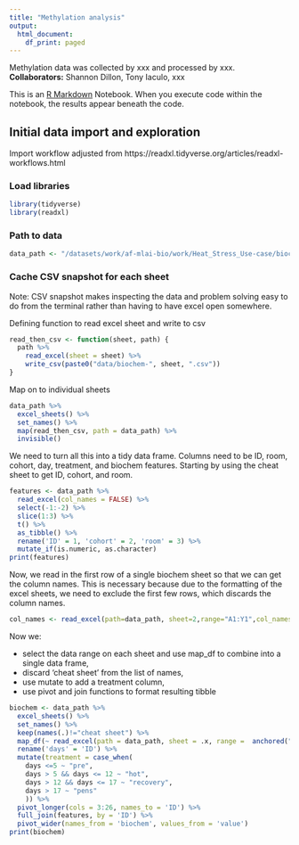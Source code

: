 ```yaml
---
title: "Methylation analysis"
output:
  html_document:
    df_print: paged
---
```


Methylation data was collected by xxx and processed by xxx. 
**Collaborators:** Shannon Dillon, Tony Iaculo, xxx

This is an [R Markdown](http://rmarkdown.rstudio.com) Notebook. When you execute code within the notebook, the results appear beneath the code. 

## Initial data import and exploration

Import workflow adjusted from https://readxl.tidyverse.org/articles/readxl-workflows.html

### Load libraries
```r
library(tidyverse)
library(readxl)
```

### Path to data
```r
data_path <- "/datasets/work/af-mlai-bio/work/Heat_Stress_Use-case/biochem/CC7+8  biochem for Yutao 05_02_21.xlsx"

```

### Cache CSV snapshot for each sheet
Note: CSV snapshot makes inspecting the data and problem solving easy to do from the terminal rather than having to have excel open somewhere. 

Defining function to read excel sheet and write to csv
```r
read_then_csv <- function(sheet, path) {
  path %>%
    read_excel(sheet = sheet) %>% 
    write_csv(paste0("data/biochem-", sheet, ".csv"))
}
```

Map on to individual sheets
```r
data_path %>% 
  excel_sheets() %>% 
  set_names() %>% 
  map(read_then_csv, path = data_path) %>%
  invisible()
```
We need to turn all this into a tidy data frame. Columns need to be ID, room, cohort, day, treatment, and biochem features. Starting by using the cheat sheet to get ID, cohort, and room. 
```r
features <- data_path %>%
  read_excel(col_names = FALSE) %>% 
  select(-1:-2) %>% 
  slice(1:3) %>%
  t() %>%
  as_tibble() %>%
  rename('ID' = 1, 'cohort' = 2, 'room' = 3) %>%
  mutate_if(is.numeric, as.character)
print(features)
```
Now, we read in the first row of a single biochem sheet so that we can get the column names. This is necessary because due to the formatting of the excel sheets, we need to exclude the first few rows, which discards the column names.
```r
col_names <- read_excel(path=data_path, sheet=2,range="A1:Y1",col_names=TRUE)
```
Now we: 

* select the data range on each sheet and use map_df to combine into a single data frame,
* discard 'cheat sheet' from the list of names,
* use mutate to add a treatment column,
* use pivot and join functions to format resulting tibble
```r
biochem <- data_path %>%
  excel_sheets() %>%
  set_names() %>% 
  keep(names(.)!="cheat sheet") %>%
  map_df(~ read_excel(path = data_path, sheet = .x, range =  anchored("A4", c(13, 25)), na='.', col_names=names(col_names)), .id = "biochem") %>%
  rename('days' = 'ID') %>%
  mutate(treatment = case_when(
    days <=5 ~ "pre",
    days > 5 && days <= 12 ~ "hot",
    days > 12 && days <= 17 ~ "recovery",
    days > 17 ~ "pens"
    )) %>%
  pivot_longer(cols = 3:26, names_to = 'ID') %>%
  full_join(features, by = 'ID') %>%
  pivot_wider(names_from = 'biochem', values_from = 'value')
print(biochem)
```

